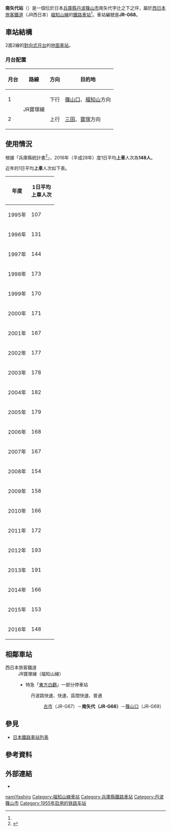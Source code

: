 {{日本車站資訊
|公司色       = #0072bc
|文字色     = 
|站名       = 南矢代站
|圖片       = MinamiYashiro station.jpg
|pxl       = 240px
|圖片說明 = 站舍
|日文原名 = 南矢代
|平假名   = みなみやしろ
|羅馬拼音   = Minamiyashiro
|副駅名     = 
|電報略號   = ミロ
|所在地     = {{JPN}}[[兵庫縣|兵庫縣]][[丹波篠山市|丹波篠山市]]南矢代字辻之下之坪449番4號<ref name="zeneki">{{Cite book |和書 |title=兵庫の鉄道全駅 JR・三セク |publisher=神戸新聞総合出版センター |date=2011-12-15 |isbn=9784343006028 |page=116}}</ref>
|坐標       = {{coord|35|2|15.28|N|135|10|29.29|E|region:JP_type:railwaystation|display=inline,title}}
|車站構造   = [[地面車站|地面車站]]
|月台配置   = 2面2線
|啟用年月日 = 1955年（[[昭和|昭和]]30年）10月24日
|廃止年月日 = 
|乘客人數   = 148
|乗降人員   = 
|統計年度   = 2016年
|乗換       = 
|備註       = [[無人站|無人站]]（自動售票機 有）<ref name="zeneki"/>
|備考全幅   = 
|adjacent = {{Adjacent stations|system=西日本旅客鐵道近畿地域路線|line=KG JR寶塚線|left=古市|right=篠山口|note-left=JR-G67<br />2.6km|note-mid='''JR-G68'''<br />距離[[尼崎站_(JR西日本)|尼崎]]56.1km<br />距離[[大阪站|大阪]]63.8km|note-right=JR-G69<br />2.3km}}
}}

'''南矢代站'''（{{jpn|j=南矢代駅|hg=みなみやしろえき|rm=Minami-Yashiro eki|f=y}}）是一個位於日本[[兵庫縣|兵庫縣]][[丹波篠山市|丹波篠山市]]南矢代字辻之下之坪，屬於[[西日本旅客鐵道|西日本旅客鐵道]]（JR西日本）[[福知山線|福知山線]]的[[鐵路車站|鐵路車站]]<ref name="zeneki"/>。車站編號是'''JR-G68'''。

== 車站結構 ==
2面2線的[[對向式月台|對向式月台]]的[[地面車站|地面車站]]。
=== 月台配置 ===
{| class="wikitable" rules="rows"
!月台<!-- 事業者側による呼称 --->!!路線!!方向!!目的地
|-
! 1
| rowspan="2"| '''{{JR西路線記號|K|G}}''' JR寶塚線
| style="text-align:center" | 下行
|[[篠山口站|篠山口]]、[[福知山站|福知山]]方向
|-
! 2
| style="text-align:center" | 上行
|[[三田站_(兵庫縣)|三田]]、[[寶塚站|寶塚]]方向
|}
== 使用情況 ==
根據「兵庫縣統計書<ref>{{Cite web |url=http://web.pref.hyogo.jp/ac08/ac08_1_000000124.html |title=兵庫県統計書 |accessdate=2020-06-28 |archive-date=2016-08-16 |archive-url=https://web.archive.org/web/20160816053217/http://web.pref.hyogo.jp/ac08/ac08_1_000000124.html |dead-url=yes }}</ref>」，2016年（平成28年）度1日平均'''上車'''人次為'''148人'''。

近年的1日平均'''上車'''人次如下表。
{| class="wikitable" style="text-align:right;"
|-
! 年度 !! 1日平均<br/>上車人次
|-
|1995年
|107
|-
|1996年
|131
|-
|1997年
|144
|-
|1998年
|173
|-
|1999年
|170
|-
|2000年
|171
|-
|2001年
|167
|-
|2002年
|177
|-
|2003年
|178
|-
|2004年
|182
|-
|2005年
|179
|-
|2006年
|168
|-
|2007年
|167
|-
|2008年
|154
|-
|2009年
|158
|-
|2010年
|166
|-
|2011年
|172
|-
|2012年
|193
|-
|2013年
|191
|-
|2014年
|166
|-
|2015年
|153
|-
|2016年
|148
|}

== 相鄰車站 ==
; 西日本旅客鐵道
: '''{{JR西路線記號|K|G}}''' JR寶塚線（福知山線）
:* 特急「[[東方白鸛號列車|東方白鸛]]」一部分停車站
:: {{color|#ff6600|■}}丹波路快速、{{color|#ff6600|■}}快速、{{Color|#00a497|■}}區間快速、{{color|#999|■}}普通
::: [[古市站_(兵庫縣)|古市]]（JR-G67）－'''南矢代（JR-G68）'''－[[篠山口站|篠山口]]（JR-G69）

== 參見 ==
* [[日本鐵路車站列表|日本鐵路車站列表]]

== 參考資料 ==
{{reflist}}

== 外部連結 ==
* {{外部連結/JR西日本車站|0630306|南矢代}}

{{福知山線}}

{{DEFAULTSORT:Minami-Yashiro}}
[[Category:日本鐵路車站_Mi|namiYashiro]]
[[Category:福知山線車站|Category:福知山線車站]]
[[Category:兵庫縣鐵路車站|Category:兵庫縣鐵路車站]]
[[Category:丹波篠山市|Category:丹波篠山市]]
[[Category:1955年启用的铁路车站|Category:1955年启用的铁路车站]]
